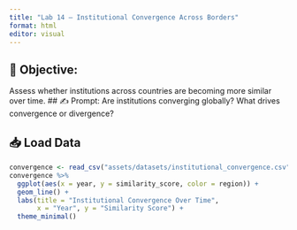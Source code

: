 ```yaml
---
title: "Lab 14 – Institutional Convergence Across Borders"
format: html
editor: visual
---
```


## 🧭 Objective: 
Assess whether institutions across countries are becoming more similar over time.
## ✍️ Prompt: 
Are institutions converging globally? What drives convergence or divergence?

## 📥 Load Data
```r
convergence <- read_csv("assets/datasets/institutional_convergence.csv")
convergence %>%
  ggplot(aes(x = year, y = similarity_score, color = region)) +
  geom_line() +
  labs(title = "Institutional Convergence Over Time",
       x = "Year", y = "Similarity Score") +
  theme_minimal()
```


